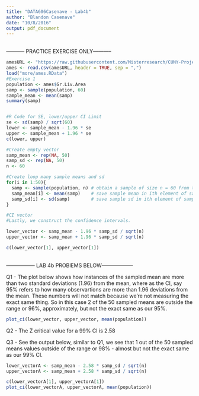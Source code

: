 ```yaml
---
title: "DATA606Casenave - Lab4b"
author: "Blandon Casenave"
date: "10/8/2016"
output: pdf_document
---
```


<br>----------- PRACTICE EXERCISE ONLY-----------<br/>
```r
amesURL <- "https://raw.githubusercontent.com/Misterresearch/CUNY-Projects/master/ames2000_NAfix.csv"
ames <- read.csv(amesURL, header = TRUE, sep = ",")
load("more/ames.RData")
#Exercise 1
population <- ames$Gr.Liv.Area
samp <- sample(population, 60)
sample_mean <- mean(samp)
summary(samp)


#R Code for SE, lower/upper CI Limit
se <- sd(samp) / sqrt(60)
lower <- sample_mean - 1.96 * se
upper <- sample_mean + 1.96 * se
c(lower, upper)

#Create empty vector
samp_mean <- rep(NA, 50)
samp_sd <- rep(NA, 50)
n <- 60

#Create loop many sample means and sd
for(i in 1:50){
  samp <- sample(population, n) # obtain a sample of size n = 60 from the population
  samp_mean[i] <- mean(samp)    # save sample mean in ith element of samp_mean
  samp_sd[i] <- sd(samp)        # save sample sd in ith element of samp_sd
}

#CI vector 
#Lastly, we construct the confidence intervals.

lower_vector <- samp_mean - 1.96 * samp_sd / sqrt(n) 
upper_vector <- samp_mean + 1.96 * samp_sd / sqrt(n)

c(lower_vector[1], upper_vector[1])
```


<br>----------------- LAB 4b PROBlEMS BELOW------------------<br/>

Q1 - The plot below shows how instances of the sampled mean are more than two standard deviations (1.96) from the mean, where as the CI, say 95% refers to how many observartions are more than 1.96 deviations from the mean. These numbers will not match because we're not measuring the exact same thing.  So in this case 2 of the 50 sampled means are outside the range or 96%, approximately, but not the exact same as our 95%.  
```r
plot_ci(lower_vector, upper_vector, mean(population))
```

Q2 - The Z critical value for a 99% CI is 2.58

Q3 - See the output below, similar to Q1, we see that 1 out of the 50 sampled means values outside of the range or 98% - almost but not the exact same as our 99% CI. 
```r
lower_vectorA <- samp_mean - 2.58 * samp_sd / sqrt(n) 
upper_vectorA <- samp_mean + 2.58 * samp_sd / sqrt(n)

c(lower_vectorA[1], upper_vectorA[1])
plot_ci(lower_vectorA, upper_vectorA, mean(population))
```